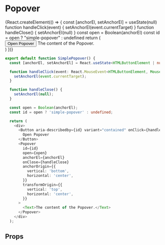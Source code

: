 
<Meta title="components|Popover" component={Popover} />

# Popover

<Preview>
  <Story name="default">
    {React.createElement(() => {
      const [anchorEl, setAnchorEl] = useState(null)
      function handleClick(event) {
        setAnchorEl(event.currentTarget)
      }
      function handleClose() {
        setAnchorEl(null)
      }
      const open = Boolean(anchorEl)
      const id = open ? "simple-popover" : undefined
      return (
        <div>
          <Button
            aria-describedby={id}
            variant="contained"
            onClick={handleClick}
          >
            Open Popover
          </Button>
          <Popover
            id={id}
            open={open}
            anchorEl={anchorEl}
            onClose={handleClose}
            anchorOrigin={{
              vertical: "bottom",
              horizontal: "center"
            }}
            transformOrigin={{
              vertical: "top",
              horizontal: "center"
            }}
          >
            <Text>The content of the Popover.</Text>
          </Popover>
        </div>
      )
    })}
  </Story>
</Preview>

```typescript
export default function SimplePopover() {
  const [anchorEl, setAnchorEl] = React.useState<HTMLButtonElement | null>(null);

  function handleClick(event: React.MouseEvent<HTMLButtonElement, MouseEvent>) {
    setAnchorEl(event.currentTarget);
  }

  function handleClose() {
    setAnchorEl(null);
  }

  const open = Boolean(anchorEl);
  const id = open ? 'simple-popover' : undefined;

  return (
    <div>
      <Button aria-describedby={id} variant="contained" onClick={handleClick}>
        Open Popover
      </Button>
      <Popover
        id={id}
        open={open}
        anchorEl={anchorEl}
        onClose={handleClose}
        anchorOrigin={{
          vertical: 'bottom',
          horizontal: 'center',
        }}
        transformOrigin={{
          vertical: 'top',
          horizontal: 'center',
        }}
      >
        <Text>The content of the Popover.</Text>
      </Popover>
    </div>
  );

```

## Props

<Props of={Popover} />
